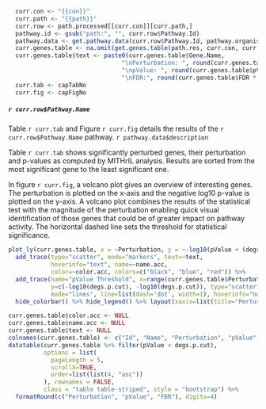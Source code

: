 ```r
  curr.con <- "{{con}}"
  curr.path <- "{{path}}"
  curr.row <- path.processed[[curr.con]][curr.path,]
  pathway.id <- gsub("path:", "", curr.row$Pathway.Id)
  pathway.data <- get.pathway.data(curr.row$Pathway.Id, pathway.organism)
  curr.genes.table <- na.omit(get.genes.table(path.res, curr.con, curr.row$Pathway.Id, degs.p.cut))
  curr.genes.table$text <- paste0(curr.genes.table$Gene.Name,
                                "\nPerturbation: ", round(curr.genes.table$Perturbation * 10000) / 10000,
                                "\npValue: ", round(curr.genes.table$pValue * 10000) / 10000,
                                "\nFDR:", round(curr.genes.table$FDR * 10000) / 10000)
  curr.tab <- capTabNo
  curr.fig <- capFigNo
```

##### `r curr.row$Pathway.Name`

Table `r curr.tab` and Figure `r curr.fig` details the results of the `r curr.row$Pathway.Name` pathway. `r pathway.data$description`

Table `r curr.tab` shows significantly perturbed genes, their perturbation and p-values as computed by MITHrIL analysis. Results are sorted from the most significant gene to the least significant one. 

In figure `r curr.fig`, a volcano plot gives an overview of interesting genes. The perturbation is plotted on the x-axis and the negative log10 p-value is plotted on the y-axis. A volcano plot combines the results of the statistical test with the magnitude of the perturbation enabling quick visual identification of those genes that could be of greater impact on pathway activity. The horizontal dashed line sets the threshold for statistical significance.

```r
plot_ly(curr.genes.table, x = ~Perturbation, y = ~-log10(pValue + (degs.p.cut / 1000))) %>%
  add_trace(type="scatter", mode="markers", text=~text,
            hoverinfo="text", name=~name.acc,
            color=~color.acc, colors=c("black", "blue", "red")) %>%
  add_trace(name="pValue Threshold", x=range(curr.genes.table$Perturbation),
            y=c(-log10(degs.p.cut), -log10(degs.p.cut)), type="scatter",
            mode="lines", line=list(dash='dot', width=1), hoverinfo="none") %>%
  hide_colorbar() %>% hide_legend() %>% layout(xaxis=list(title="Perturbation"), yaxis=list(title="-log10(p)"))
```

```r
curr.genes.table$color.acc <- NULL
curr.genes.table$name.acc <- NULL
curr.genes.table$text <- NULL
colnames(curr.genes.table) <- c("Id", "Name", "Perturbation", "pValue", "FDR")
datatable(curr.genes.table %>% filter(pValue < degs.p.cut), 
          options = list(
            pageLength = 5, 
            scrollX=TRUE,
            order=list(list(4, "asc"))
          ), rownames = FALSE, 
          class = "table table-striped", style = "bootstrap") %>%
  formatRound(c("Perturbation", "pValue", "FDR"), digits=4)
```
